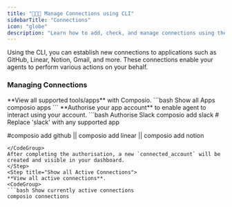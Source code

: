 ```yaml
---
title: "🧑🏻‍💻 Manage Connections using CLI"
sidebarTitle: "Connections"
icon: "globe"
description: "Learn how to add, check, and manage connections using the CLI."
---
```


Using the CLI, you can establish new connections to applications such as GitHub, Linear, Notion, Gmail, and more.
These connections enable your agents to perform various actions on your behalf.

### Managing Connections

<Steps>
<Step title="Show All Supported Apps">
**View all supported tools/apps** with Composio.
  <CodeGroup>
  ```bash Show all Apps
  composio apps
  ```
  </CodeGroup>
</Step>

<Step title="Connecting your preferred tool to Composio">
**Authorise your app account** to enable agent to interact using your account.
  <CodeGroup>
  ```bash Authorise Slack
  composio add slack # Replace 'slack' with any supported app
  
  #composio add github || composio add linear || composio add notion 
  ```
  </CodeGroup>
  After completing the authorisation, a new `connected_account` will be created and visible in your dashboard. 
</Step>
<Step title="Show all Active Connections">
**View all active connections**.
  <CodeGroup>
  ```bash Show currently active connections
  composio connections
  ```
  </CodeGroup>
</Step>
</Steps>